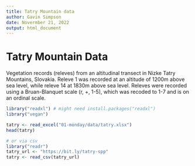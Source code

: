 ```yaml
---
title: Tatry Mountain data
author: Gavin Simpson
date: Novermber 21, 2022
output: html_document
---
```


# Tatry Mountain Data

Vegetation records (releves) from an altitudinal transect in Nizke Tatry Mountains, Slovakia. Releve 1 was recorded at an altitude of 1200m above sea level, while releve 14 at 1830m above sea level. Releves were recorded using a Bruan-Blanquet scale (r, +, 1-5), which was recoded to 1-7 and is on an ordinal scale.

```r
library("readxl") # might need install.packages("readxl")
library("vegan")

tatry <- read_excel("01-monday/data/tatry.xlsx")
head(tatry)

# or via csv
library("readr")
tatry_url <- "https://bit.ly/tatry-spp"
tatry <- read_csv(tatry_url)
```
